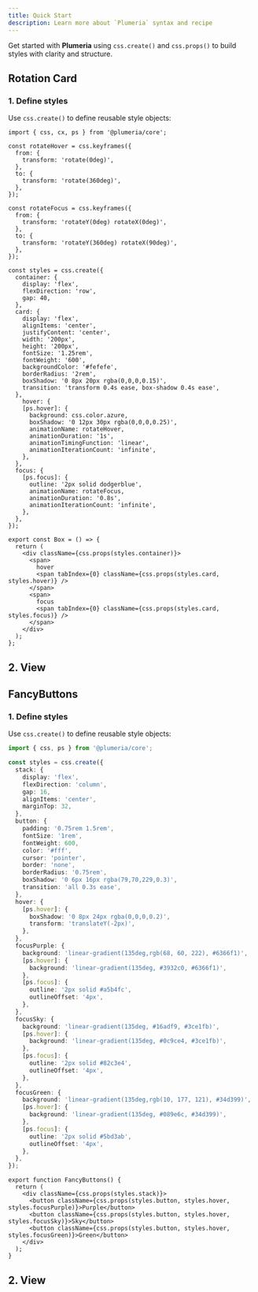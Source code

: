```yaml
---
title: Quick Start
description: Learn more about `Plumeria` syntax and recipe
---
```



Get started with **Plumeria** using `css.create()` and `css.props()` to build styles with clarity and structure.

## Rotation Card

### 1. Define styles

Use `css.create()` to define reusable style objects:

```tsx
import { css, cx, ps } from '@plumeria/core';

const rotateHover = css.keyframes({
  from: {
    transform: 'rotate(0deg)',
  },
  to: {
    transform: 'rotate(360deg)',
  },
});

const rotateFocus = css.keyframes({
  from: {
    transform: 'rotateY(0deg) rotateX(0deg)',
  },
  to: {
    transform: 'rotateY(360deg) rotateX(90deg)',
  },
});

const styles = css.create({
  container: {
    display: 'flex',
    flexDirection: 'row',
    gap: 40,
  },
  card: {
    display: 'flex',
    alignItems: 'center',
    justifyContent: 'center',
    width: '200px',
    height: '200px',
    fontSize: '1.25rem',
    fontWeight: '600',
    backgroundColor: '#fefefe',
    borderRadius: '2rem',
    boxShadow: '0 8px 20px rgba(0,0,0,0.15)',
    transition: 'transform 0.4s ease, box-shadow 0.4s ease',
  },
    hover: {
    [ps.hover]: {
      background: css.color.azure,
      boxShadow: '0 12px 30px rgba(0,0,0,0.25)',
      animationName: rotateHover,
      animationDuration: '1s',
      animationTimingFunction: 'linear',
      animationIterationCount: 'infinite',
    },
  },
  focus: {
    [ps.focus]: {
      outline: '2px solid dodgerblue',
      animationName: rotateFocus,
      animationDuration: '0.8s',
      animationIterationCount: 'infinite',
    },
  },
});
```

```tsx title="JSX"
export const Box = () => {
  return (
    <div className={css.props(styles.container)}>
      <span>
        hover
        <span tabIndex={0} className={css.props(styles.card, styles.hover)} />
      </span>
      <span>
        focus
        <span tabIndex={0} className={css.props(styles.card, styles.focus)} />
      </span>
    </div>
  );
};
```

## 2. View
<Box />

## FancyButtons

### 1. Define styles
Use `css.create()` to define reusable style objects:

```ts
import { css, ps } from '@plumeria/core';

const styles = css.create({
  stack: {
    display: 'flex',
    flexDirection: 'column',
    gap: 16,
    alignItems: 'center',
    marginTop: 32,
  },
  button: {
    padding: '0.75rem 1.5rem',
    fontSize: '1rem',
    fontWeight: 600,
    color: '#fff',
    cursor: 'pointer',
    border: 'none',
    borderRadius: '0.75rem',
    boxShadow: '0 6px 16px rgba(79,70,229,0.3)',
    transition: 'all 0.3s ease',
  },
  hover: {
    [ps.hover]: {
      boxShadow: '0 8px 24px rgba(0,0,0,0.2)',
      transform: 'translateY(-2px)',
    },
  },
  focusPurple: {
    background: 'linear-gradient(135deg,rgb(68, 60, 222), #6366f1)',
    [ps.hover]: {
      background: 'linear-gradient(135deg, #3932c0, #6366f1)',
    },
    [ps.focus]: {
      outline: '2px solid #a5b4fc',
      outlineOffset: '4px',
    },
  },
  focusSky: {
    background: 'linear-gradient(135deg, #16adf9, #3ce1fb)',
    [ps.hover]: {
      background: 'linear-gradient(135deg, #0c9ce4, #3ce1fb)',
    },
    [ps.focus]: {
      outline: '2px solid #82c3e4',
      outlineOffset: '4px',
    },
  },
  focusGreen: {
    background: 'linear-gradient(135deg,rgb(10, 177, 121), #34d399)',
    [ps.hover]: {
      background: 'linear-gradient(135deg, #089e6c, #34d399)',
    },
    [ps.focus]: {
      outline: '2px solid #5bd3ab',
      outlineOffset: '4px',
    },
  },
});
```

```tsx title="JSX"
export function FancyButtons() {
  return (
    <div className={css.props(styles.stack)}>
      <button className={css.props(styles.button, styles.hover, styles.focusPurple)}>Purple</button>
      <button className={css.props(styles.button, styles.hover, styles.focusSky)}>Sky</button>
      <button className={css.props(styles.button, styles.hover, styles.focusGreen)}>Green</button>
    </div>
  );
}
```

## 2. View
<FancyButtons />